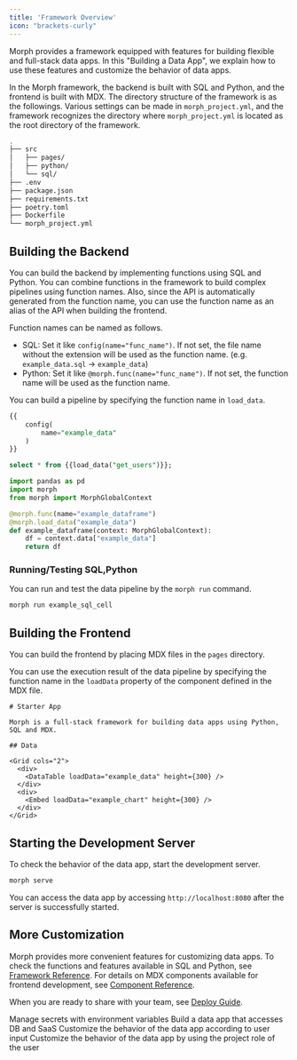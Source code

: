 ```yaml
---
title: 'Framework Overview'
icon: "brackets-curly"
---
```


Morph provides a framework equipped with features for building flexible and full-stack data apps.
In this "Building a Data App", we explain how to use these features and customize the behavior of data apps.

In the Morph framework, the backend is built with SQL and Python, and the frontend is built with MDX.
The directory structure of the framework is as the followings.
Various settings can be made in `morph_project.yml`, and the framework recognizes the directory where `morph_project.yml` is located as the root directory of the framework.

```bash workdir
.
├── src
│   ├── pages/
│   ├── python/
│   └── sql/
├── .env
├── package.json
├── requirements.txt
├── poetry.toml
├── Dockerfile
└── morph_project.yml
```

## Building the Backend

You can build the backend by implementing functions using SQL and Python.
You can combine functions in the framework to build complex pipelines using function names.
Also, since the API is automatically generated from the function name, you can use the function name as an alias of the API when building the frontend.

Function names can be named as follows.

- SQL: Set it like `config(name="func_name")`. If not set, the file name without the extension will be used as the function name. (e.g. `example_data.sql` -> `example_data`)
- Python: Set it like `@morph.func(name="func_name")`. If not set, the function name will be used as the function name.

You can build a pipeline by specifying the function name in `load_data`.

<CodeGroup>

```sql SQL
{{
    config(
        name="example_data"
    )
}}

select * from {{load_data("get_users")}};
```

```python Python
import pandas as pd
import morph
from morph import MorphGlobalContext

@morph.func(name="example_dataframe")
@morph.load_data("example_data")
def example_dataframe(context: MorphGlobalContext):
    df = context.data["example_data"]
    return df
```

</CodeGroup>

### Running/Testing SQL,Python

You can run and test the data pipeline by the `morph run` command.

```bash Shell
morph run example_sql_cell
```

## Building the Frontend

You can build the frontend by placing MDX files in the `pages` directory.

You can use the execution result of the data pipeline by specifying the function name in the `loadData` property of the component defined in the MDX file.

```tsx MDX (pages/index.mdx)
# Starter App

Morph is a full-stack framework for building data apps using Python, SQL and MDX.

## Data

<Grid cols="2">
  <div>
    <DataTable loadData="example_data" height={300} />
  </div>
  <div>
    <Embed loadData="example_chart" height={300} />
  </div>
</Grid>

```

## Starting the Development Server

To check the behavior of the data app, start the development server.

```bash Shell
morph serve
```

You can access the data app by accessing `http://localhost:8080` after the server is successfully started.

## More Customization

Morph provides more convenient features for customizing data apps.
To check the functions and features available in SQL and Python, see [Framework Reference](/reference/en/framework/morph-project).
For details on MDX components available for frontend development, see [Component Reference](/data-application/en/data-component-table).

When you are ready to share with your team, see [Deploy Guide](/docs/en/deploy/dashboard-setup).

<CardGroup cols={2}>
  <Card
    title="Environment Variables"
    icon="square-1"
    href="/docs/en/develop/guides/environment-variables"
  >
    Manage secrets with environment variables
  </Card>
  <Card
    title="Connect to DB/SaaS"
    icon="square-2"
    href="/docs/en/develop/guides/integration"
  >
    Build a data app that accesses DB and SaaS
  </Card>
  <Card
    title="Use Variables"
    icon="square-3"
    href="/docs/en/develop/guides/variables"
  >
    Customize the behavior of the data app according to user input
  </Card>
  <Card
    title="Role Based Access Control"
    icon="square-4"
    href="/docs/en/develop/guides/user-role"
  >
    Customize the behavior of the data app by using the project role of the user
  </Card>
</CardGroup>
